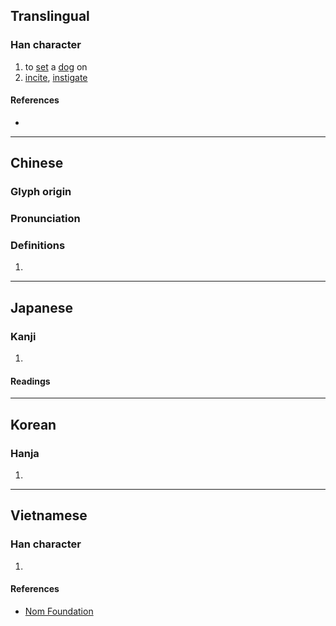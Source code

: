 {{character info}}
==Translingual==

===Han character===
{{Han char|rn=30|rad=口|as=11|sn=14|four=68034|canj=RYSK|ids=⿰口族}}

# to [[set]] a [[dog]] on
# [[incite]], [[instigate]]

====References====
* {{Han ref|kx=0204.280|dkj=04155|dj=0427.070|hdz=10678.090|uh=55FE|ud=22014|bh=B9BE|bd=47550}}

----

==Chinese==
{{zh-forms}}

===Glyph origin===
{{Han etym}}

===Pronunciation===
{{zh-pron
|m=sǒu
|c=sau2,zuk6
|mc=y
|oc=y
|cat=
}}

===Definitions===
{{zh-hanzi}}

# {{rfdef|zh}}

----

==Japanese==

===Kanji===
{{ja-kanji|grade=|rs=口11}}

# {{rfdef|ja|sort=口11}}

====Readings====
{{ja-readings
|goon=す
|kanon=そう
|kun=けしか-ける, そそのか-す}}

----

==Korean==

===Hanja===
{{ko-hanja|hangeul=주}}

# {{rfdef|ko|sort=口11}}

----

==Vietnamese==

===Han character===
{{vi-readings|reading=thốc|rs=口11}}

# {{rfdef|vi|sort=口11}}

====References====
* [http://nomfoundation.org/common/nom_details.php?codepoint=55fe Nom Foundation]